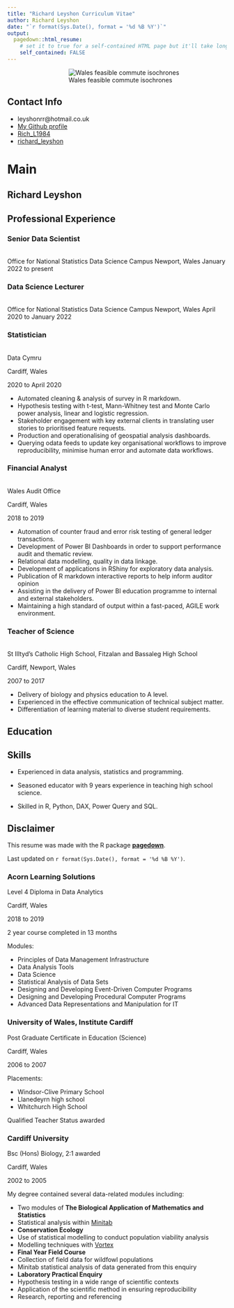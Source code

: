 ```yaml
---
title: "Richard Leyshon Curriculum Vitae"
author: Richard Leyshon
date: "`r format(Sys.Date(), format = '%d %B %Y')`"
output:
  pagedown::html_resume:
    # set it to true for a self-contained HTML page but it'll take longer to render
    self_contained: FALSE
---
```


::: aside

<div style="align:center;padding-left:20%;">
![Wales feasible commute isochrones](www/wales_DarkBG.png)
</div>



Contact Info {#contact}
--------------------------------------------------------------------------------
<div>
- <i class="fa fa-envelope"></i> leyshonrr@hotmail.co.uk
- <i class="fab fa-github-square"></i> [My Github profile](https://github.com/r-leyshon)
- <i class="fab fa-twitter-square"></i> [Rich_L1984](https://twitter.com/Rich_L1984)
- <i class="fab fa-linkedin"></i> [richard_leyshon](https://www.linkedin.com/in/richard-leyshon-316121163/)
<br>
</div>

:::

Main
================================================================================

Richard Leyshon {#title}
--------------------------------------------------------------------------------






Professional Experience {data-icon=suitcase}
--------------------------------------------------------------------------------



### Senior Data Scientist
<br>
Office for National Statistics Data Science Campus
Newport, Wales
January 2022 to present


### Data Science Lecturer
<br>
Office for National Statistics Data Science Campus
Newport, Wales
April 2020 to January 2022


### Statistician  
<br>
Data Cymru  

Cardiff, Wales

2020 to April 2020

- Automated cleaning & analysis of survey in R markdown.
- Hypothesis testing with t-test, Mann-Whitney test and Monte Carlo power
analysis, linear and logistic regression.
- Stakeholder engagement with key external clients in translating user stories
to prioritised feature requests.
- Production and operationalising of geospatial analysis dashboards.
- Querying odata feeds to update key organisational workflows to improve reproducibility, minimise human error and automate data workflows.

### Financial Analyst
<br>
Wales Audit Office  

Cardiff, Wales  

2018 to 2019

- Automation of counter fraud and error risk testing of general ledger
transactions.
- Development of Power BI Dashboards in order to support performance audit and thematic review.
- Relational data modelling, quality in data linkage.
- Development of applications  in RShiny for exploratory data analysis.
- Publication of R markdown interactive reports to help inform auditor opinion
- Assisting in the delivery of Power BI education programme to internal and external stakeholders.
- Maintaining a high standard of output within a fast-paced, AGILE work
environment.

### Teacher of Science  
<br>
St Illtyd's Catholic High School, Fitzalan and Bassaleg High School  

Cardiff, Newport,  Wales

2007 to 2017

- Delivery of biology and physics education to A level.
- Experienced in the effective communication of technical subject matter.
- Differentiation of learning material to diverse student requirements.



Education {data-icon=graduation-cap data-concise=true}
--------------------------------------------------------------------------------

::: aside


Skills {#skills}
--------------------------------------------------------------------------------

- Experienced in data analysis, statistics and programming.

- Seasoned educator with 9 years experience in teaching high school science.

- Skilled in R, Python, DAX, Power Query and SQL. 


Disclaimer {#disclaimer}
--------------------------------------------------------------------------------

This resume was made with the R package [**pagedown**](https://github.com/rstudio/pagedown).

Last updated on `r format(Sys.Date(), format = '%d %B %Y')`.


:::



### Acorn Learning Solutions
Level 4 Diploma in Data Analytics

Cardiff, Wales

2018 to 2019

2 year course completed in 13 months

Modules: 

- Principles of Data Management Infrastructure
- Data Analysis Tools
- Data Science
- Statistical Analysis of Data Sets
- Designing and Developing Event-Driven Computer Programs
- Designing and Developing Procedural Computer Programs
- Advanced Data Representations and Manipulation for IT 



### University of Wales, Institute Cardiff
Post Graduate Certificate in Education (Science)

Cardiff, Wales

2006 to 2007

Placements:

- Windsor-Clive Primary School
- Llanedeyrn high school
- Whitchurch High School

Qualified Teacher Status awarded


### Cardiff University
Bsc (Hons) Biology, 2:1 awarded

Cardiff, Wales

2002 to 2005

My degree contained several data-related modules including:

- Two modules of **The Biological Application of Mathematics and Statistics**
- Statistical analysis within [Minitab](https://www.minitab.com/en-us/products/minitab/)
- **Conservation Ecology**
- Use of statistical modelling to conduct population viability analysis 
- Modelling techniques with [Vortex](https://www.cpsg.org/our-approach/science-based-tools/vortex) 
- **Final Year Field Course**
- Collection of field data for wildfowl populations
- Minitab statistical analysis of data generated from this enquiry
- **Laboratory Practical Enquiry**
- Hypothesis testing in a wide range of scientific contexts
- Application of the scientific method in ensuring reproducibility
- Research, reporting and referencing



